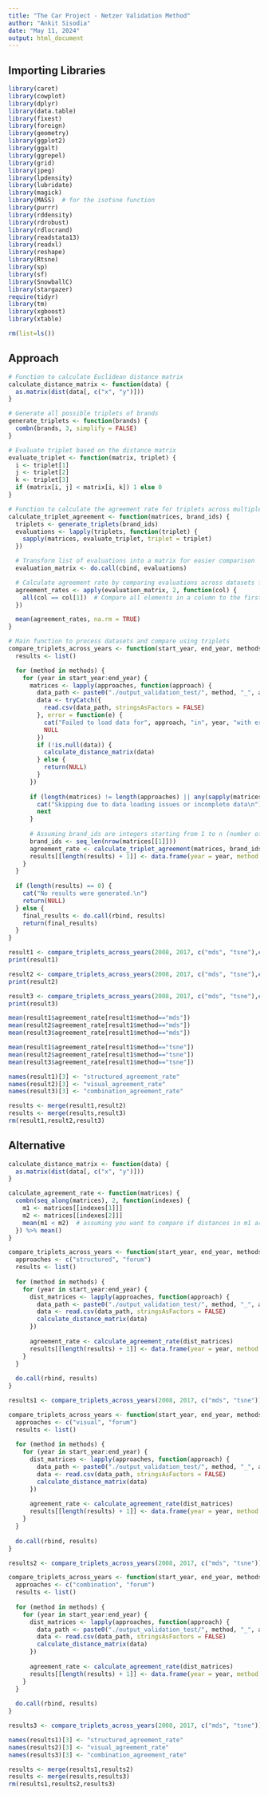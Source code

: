 ```yaml
---
title: "The Car Project - Netzer Validation Method"
author: "Ankit Sisodia"
date: "May 11, 2024"
output: html_document
---
```


## Importing Libraries

```r

library(caret)
library(cowplot)
library(dplyr)
library(data.table)
library(fixest)
library(foreign)
library(geometry)
library(ggplot2)
library(ggalt)
library(ggrepel)
library(grid)
library(jpeg)
library(lpdensity)
library(lubridate)
library(magick)
library(MASS)  # for the isotsne function
library(purrr)
library(rddensity)
library(rdrobust)
library(rdlocrand)
library(readstata13)
library(readxl)
library(reshape)
library(Rtsne)
library(sp)
library(sf)
library(SnowballC)
library(stargazer)
require(tidyr)
library(tm)
library(xgboost)
library(xtable)

rm(list=ls())

```

## Approach

```r

# Function to calculate Euclidean distance matrix
calculate_distance_matrix <- function(data) {
  as.matrix(dist(data[, c("x", "y")]))
}

# Generate all possible triplets of brands
generate_triplets <- function(brands) {
  combn(brands, 3, simplify = FALSE)
}

# Evaluate triplet based on the distance matrix
evaluate_triplet <- function(matrix, triplet) {
  i <- triplet[1]
  j <- triplet[2]
  k <- triplet[3]
  if (matrix[i, j] < matrix[i, k]) 1 else 0
}

# Function to calculate the agreement rate for triplets across multiple matrices
calculate_triplet_agreement <- function(matrices, brand_ids) {
  triplets <- generate_triplets(brand_ids)
  evaluations <- lapply(triplets, function(triplet) {
    sapply(matrices, evaluate_triplet, triplet = triplet)
  })

  # Transform list of evaluations into a matrix for easier comparison
  evaluation_matrix <- do.call(cbind, evaluations)

  # Calculate agreement rate by comparing evaluations across datasets for each triplet
  agreement_rates <- apply(evaluation_matrix, 2, function(col) {
    all(col == col[1])  # Compare all elements in a column to the first element
  })

  mean(agreement_rates, na.rm = TRUE)
}

# Main function to process datasets and compare using triplets
compare_triplets_across_years <- function(start_year, end_year, methods, approaches) {
  results <- list()

  for (method in methods) {
    for (year in start_year:end_year) {
      matrices <- lapply(approaches, function(approach) {
        data_path <- paste0("./output_validation_test/", method, "_", approach, "_", year, ".csv")
        data <- tryCatch({
          read.csv(data_path, stringsAsFactors = FALSE)
        }, error = function(e) {
          cat("Failed to load data for", approach, "in", year, "with error:", e$message, "\n")
          NULL
        })
        if (!is.null(data)) {
          calculate_distance_matrix(data)
        } else {
          return(NULL)
        }
      })
      
      if (length(matrices) != length(approaches) || any(sapply(matrices, is.null))) {
        cat("Skipping due to data loading issues or incomplete data\n")
        next
      }
      
      # Assuming brand_ids are integers starting from 1 to n (number of brands)
      brand_ids <- seq_len(nrow(matrices[[1]]))
      agreement_rate <- calculate_triplet_agreement(matrices, brand_ids)
      results[[length(results) + 1]] <- data.frame(year = year, method = method, agreement_rate = agreement_rate)
    }
  }
  
  if (length(results) == 0) {
    cat("No results were generated.\n")
    return(NULL)
  } else {
    final_results <- do.call(rbind, results)
    return(final_results)
  }
}

result1 <- compare_triplets_across_years(2008, 2017, c("mds", "tsne"),c("structured", "forum"))
print(result1)

result2 <- compare_triplets_across_years(2008, 2017, c("mds", "tsne"),c("visual", "forum"))
print(result2)

result3 <- compare_triplets_across_years(2008, 2017, c("mds", "tsne"),c("combination", "forum"))
print(result3)

mean(result1$agreement_rate[result1$method=="mds"])
mean(result2$agreement_rate[result1$method=="mds"])
mean(result3$agreement_rate[result1$method=="mds"])

mean(result1$agreement_rate[result1$method=="tsne"])
mean(result2$agreement_rate[result1$method=="tsne"])
mean(result3$agreement_rate[result1$method=="tsne"])

names(result1)[3] <- "structured_agreement_rate"
names(result2)[3] <- "visual_agreement_rate"
names(result3)[3] <- "combination_agreement_rate"

results <- merge(result1,result2)
results <- merge(results,result3)
rm(result1,result2,result3)

```

## Alternative

```r

calculate_distance_matrix <- function(data) {
  as.matrix(dist(data[, c("x", "y")]))
}

calculate_agreement_rate <- function(matrices) {
  combn(seq_along(matrices), 2, function(indexes) {
    m1 <- matrices[[indexes[1]]]
    m2 <- matrices[[indexes[2]]]
    mean(m1 < m2)  # assuming you want to compare if distances in m1 are less than m2
  }) %>% mean()
}

compare_triplets_across_years <- function(start_year, end_year, methods) {
  approaches <- c("structured", "forum")
  results <- list()
  
  for (method in methods) {
    for (year in start_year:end_year) {
      dist_matrices <- lapply(approaches, function(approach) {
        data_path <- paste0("./output_validation_test/", method, "_", approach, "_", year, ".csv")
        data <- read.csv(data_path, stringsAsFactors = FALSE)
        calculate_distance_matrix(data)
      })
      
      agreement_rate <- calculate_agreement_rate(dist_matrices)
      results[[length(results) + 1]] <- data.frame(year = year, method = method, agreement_rate = agreement_rate)
    }
  }
  
  do.call(rbind, results)
}

results1 <- compare_triplets_across_years(2008, 2017, c("mds", "tsne"))

compare_triplets_across_years <- function(start_year, end_year, methods) {
  approaches <- c("visual", "forum")
  results <- list()
  
  for (method in methods) {
    for (year in start_year:end_year) {
      dist_matrices <- lapply(approaches, function(approach) {
        data_path <- paste0("./output_validation_test/", method, "_", approach, "_", year, ".csv")
        data <- read.csv(data_path, stringsAsFactors = FALSE)
        calculate_distance_matrix(data)
      })
      
      agreement_rate <- calculate_agreement_rate(dist_matrices)
      results[[length(results) + 1]] <- data.frame(year = year, method = method, agreement_rate = agreement_rate)
    }
  }
  
  do.call(rbind, results)
}

results2 <- compare_triplets_across_years(2008, 2017, c("mds", "tsne"))

compare_triplets_across_years <- function(start_year, end_year, methods) {
  approaches <- c("combination", "forum")
  results <- list()
  
  for (method in methods) {
    for (year in start_year:end_year) {
      dist_matrices <- lapply(approaches, function(approach) {
        data_path <- paste0("./output_validation_test/", method, "_", approach, "_", year, ".csv")
        data <- read.csv(data_path, stringsAsFactors = FALSE)
        calculate_distance_matrix(data)
      })
      
      agreement_rate <- calculate_agreement_rate(dist_matrices)
      results[[length(results) + 1]] <- data.frame(year = year, method = method, agreement_rate = agreement_rate)
    }
  }
  
  do.call(rbind, results)
}

results3 <- compare_triplets_across_years(2008, 2017, c("mds", "tsne"))

names(results1)[3] <- "structured_agreement_rate"
names(results2)[3] <- "visual_agreement_rate"
names(results3)[3] <- "combination_agreement_rate"

results <- merge(results1,results2)
results <- merge(results,results3)
rm(results1,results2,results3)

```



